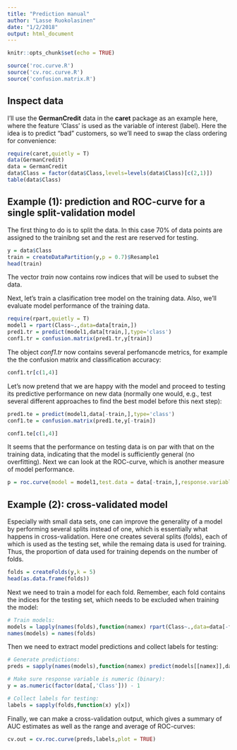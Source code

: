```yaml
---
title: "Prediction manual"
author: "Lasse Ruokolasinen"
date: "1/2/2018"
output: html_document
---
```


```r
knitr::opts_chunk$set(echo = TRUE)
```

```r
source('roc.curve.R')
source('cv.roc.curve.R')
source('confusion.matrix.R')
```
## Inspect data
I'll use the **GermanCredit** data in the **caret** package as an example here, where the feature 'Class' is used as the variable of interest (label). Here the idea is to predict "bad" customers, so we'll need to swap the class ordering for convenience:
```r
require(caret,quietly = T)
data(GermanCredit)
data = GermanCredit
data$Class = factor(data$Class,levels=levels(data$Class)[c(2,1)])
table(data$Class)
```

## Example (1): prediction and ROC-curve for a single split-validation model
The first thing to do is to split the data. In this case 70% of data points are assigned to the trainibng set and the rest are reserved for testing.
```r
y = data$Class
train = createDataPartition(y,p = 0.7)$Resample1
head(train)
```
The vector *train* now contains row indices that will be used to subset the data.

Next, let's train a clasification tree model on the training data. Also, we'll evaluate model performance of the training data.
```r
require(rpart,quietly = T)
model1 = rpart(Class~.,data=data[train,])
pred1.tr = predict(model1,data[train,],type='class')
conf1.tr = confusion.matrix(pred1.tr,y[train])
```

The object *conf1.tr* now contains several perfomancde metrics, for example the the confusion matrix and classification accuracy:
```r
conf1.tr[c(1,4)]
```

Let's now pretend that we are happy with the model and proceed to testing its predictive performance on new data (normally one would, e.g., test several different approaches to find the best model before this next step):
```r
pred1.te = predict(model1,data[-train,],type='class')
conf1.te = confusion.matrix(pred1.te,y[-train])
```
```r
conf1.te[c(1,4)]
```
It seems that the performance on testing data is on par with that on the training data, indicating that the model is sufficiently general (no overfitting). Next we can look at the ROC-curve, which is another measure of model performance.
```r
p = roc.curve(model = model1,test.data = data[-train,],response.variable = 'Class')
```

## Example (2): cross-validated model
Especially with small data sets, one can improve the generality of a model by performing several splits instead of one, which is essentially what happens in cross-validation. Here one creates several splits (folds), each of which is used as the testing set, while the remaing data is used for training. Thus, the proportion of data used for training depends on the number of folds.
```r
folds = createFolds(y,k = 5)
head(as.data.frame(folds))
```
Next we need to train a model for each fold. Remember, each fold contains the indices for the testing set, which needs to be excluded when training the model:
```r
# Train models:
models = lapply(names(folds),function(namex) rpart(Class~.,data=data[-folds[[namex]],]))
names(models) = names(folds)
```
Then we need to extract model predictions and collect labels for testing: 
```r
# Generate predictions:
preds = sapply(names(models),function(namex) predict(models[[namex]],data[folds[[namex]],],type = 'prob')[,2])

# Make sure response variable is numeric (binary):
y = as.numeric(factor(data[,'Class'])) - 1

# Collect labels for testing:
labels = sapply(folds,function(x) y[x])
```
Finally, we can make a cross-validation output, which gives a summary of AUC estimates as well as the range and average of ROC-curves:
```r
cv.out = cv.roc.curve(preds,labels,plot = TRUE)
```